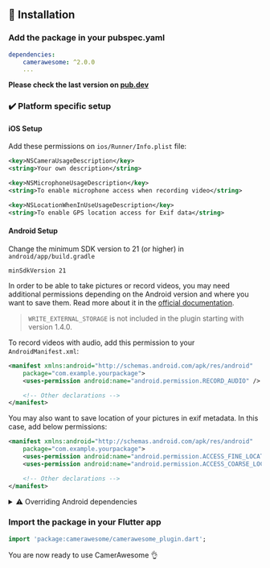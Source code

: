 ## 📖 Installation

### Add the package in your pubspec.yaml

```yaml
dependencies:
    camerawesome: ^2.0.0
    ...
```

**Please check the last version on [pub.dev](https://pub.dev/packages/camerawesome)**

### ✔️ Platform specific setup

#### iOS Setup

Add these permissions on `ios/Runner/Info.plist` file:

```xml
<key>NSCameraUsageDescription</key>
<string>Your own description</string>

<key>NSMicrophoneUsageDescription</key>
<string>To enable microphone access when recording video</string>

<key>NSLocationWhenInUseUsageDescription</key>
<string>To enable GPS location access for Exif data</string>
```

#### Android Setup

Change the minimum SDK version to 21 (or higher) in `android/app/build.gradle`

```
minSdkVersion 21
```

In order to be able to take pictures or record videos, you may need additional permissions depending on the Android version and where you want to save them.
Read more about it in the [official documentation](https://developer.android.com/training/data-storage).

> `WRITE_EXTERNAL_STORAGE` is not included in the plugin starting with version 1.4.0.

To record videos with audio, add this permission to your `AndroidManifest.xml`:

```xml
<manifest xmlns:android="http://schemas.android.com/apk/res/android"
    package="com.example.yourpackage">
    <uses-permission android:name="android.permission.RECORD_AUDIO" />

    <!-- Other declarations -->
</manifest>
```

You may also want to save location of your pictures in exif metadata. In this case, add below permissions:

```xml
<manifest xmlns:android="http://schemas.android.com/apk/res/android"
    package="com.example.yourpackage">
    <uses-permission android:name="android.permission.ACCESS_FINE_LOCATION" />
    <uses-permission android:name="android.permission.ACCESS_COARSE_LOCATION" />

    <!-- Other declarations -->
</manifest>
```

<details>
<summary>⚠️ Overriding Android dependencies</summary>

Some of the dependencies used by CamerAwesome can be overriden if you have a conflict.
Change these variables to define which version you want to use:

```gradle
buildscript {
    ext.kotlin_version = '1.7.10'
    ext {
        // You can override these variables
        compileSdkVersion = 33
        minSdkVersion = 23 // 21 minimum
        playServicesLocationVersion = "20.0.0"
        exifInterfaceVersion = "1.3.4"
    }
    // ...
}
```

Only change these variables if you are sure of what you are doing.

For example, setting the Play Services Location version might help you when you have conflicts with other plugins.
The below line shows an example of these conflicts:

```
java.lang.IncompatibleClassChangeError: Found interface com.google.android.gms.location.ActivityRecognitionClient, but class was expected
```

</details>

### Import the package in your Flutter app

```dart
import 'package:camerawesome/camerawesome_plugin.dart';
```

You are now ready to use CamerAwesome 👌
